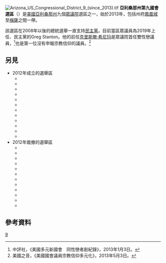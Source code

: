 [[File:Arizona_US_Congressional_District_9_(since_2013).tif|thumb]]
'''亞利桑那州第九國會選區'''（{{lang-en|Ninth Congressional District of Arizona}}）是[[美國|美國]][[亞利桑那州|亞利桑那州]]九個[[美國眾議院|眾議院]]選區之一，始於2013年，包括州府[[鳳凰城|鳳凰城]]至[[梅薩_(亞利桑那州)|梅薩]]之間一帶。

該選區在2008年以後的總統選舉一直支持[[民主黨_(美國)|民主黨]]。目前當區眾議員為2019年上任、民主黨的Greg Stanton。他的前任[[克里斯滕·希尼玛|克里斯滕·希尼玛]]是眾議院首任雙性戀議員，<ref>中評社，《美國多元新國會　同性戀者創紀錄》，2013年1月3日。</ref>也是第一位沒有申報宗教信仰的議員。<ref>美國之音，《美國國會議員宗教信仰多元化》，2013年5月3日。</ref>

== 另見 ==
{{div col|colwidth=30em}}
* 2012年成立的選舉區
** {{ushr|FL|26|X}}
** {{ushr|FL|27|X}}
** {{ushr|TX|33|X}}
** {{ushr|TX|34|X}}
** {{ushr|TX|35|X}}
** {{ushr|TX|36|X}}
** {{ushr|GA|14|X}}
** {{ushr|WA|10|X}}
** {{ushr|SC|7|X}}
** {{ushr|UT|4|X}}
** {{ushr|NV|4|X}}
** {{ushr|AZ|9|X}}
* 2012年裁撤的選舉區
** {{ushr|NY|28|X}}
** {{ushr|NY|29|X}}
** {{ushr|IL|19|X}}
** {{ushr|PA|19|X}}
** {{ushr|OH|17|X}}
** {{ushr|OH|18|X}}
** {{ushr|MI|15|X}}
** {{ushr|NJ|13|X}}
** {{ushr|MA|10|X}}
** {{ushr|MO|9|X}}
** {{ushr|LA|7|X}}
** {{ushr|IA|5|X}}
{{div col end}}

==參考資料==
{{reflist}}

[[Category:亞利桑那州國會選區|9]]